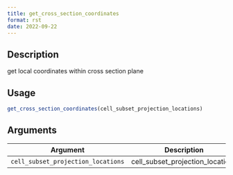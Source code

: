 ```yaml
--- 
title: get_cross_section_coordinates 
format: rst 
date: 2022-09-22 
--- 
```


## Description

get local coordinates within cross section plane


## Usage

```r
get_cross_section_coordinates(cell_subset_projection_locations)
```


## Arguments

Argument      |Description
------------- |----------------
`cell_subset_projection_locations`     |     cell_subset_projection_locations


